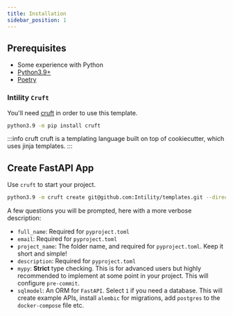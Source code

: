 ```yaml
---
title: Installation
sidebar_position: 1
---
```




## Prerequisites

- Some experience with Python
- [Python3.9+](https://python.org/)
- [Poetry](https://python-poetry.org/docs/#installation)

### Intility ``Cruft``
You'll need [cruft](https://github.com/cruft/cruft) in order to use this template.
```bash
python3.9 -m pip install cruft
```

:::info cruft
cruft is a templating language built on top of cookiecutter, which uses jinja templates.
:::

## Create FastAPI App

Use ``cruft`` to start your project.

```bash
python3.9 -m cruft create git@github.com:Intility/templates.git --directory="fastapi"
```

A few questions you will be prompted, here with a more verbose description:

* ``full_name``: Required for ``pyproject.toml``
* ``email``: Required for ``pyproject.toml``
* ``project_name``: The folder name, and required for ``pyproject.toml``. Keep it short and simple!
* ``description``: Required for ``pyproject.toml``
* ``mypy``: **Strict** type checking. This is for advanced users but highly recommended to implement at some point in your project. This will configure ``pre-commit``.
* ``sqlmodel``: An ORM for ``FastAPI``. Select ``1`` if you need a database. This will create example APIs,
install ``alembic`` for migrations, add ``postgres`` to the ``docker-compose`` file etc.
